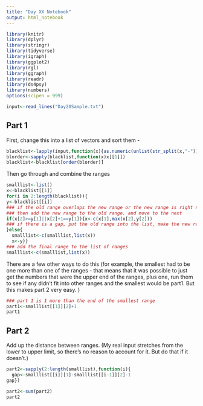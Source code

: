 ```yaml
---
title: "Day XX Notebook"
output: html_notebook
---
```


```r
library(knitr)
library(dplyr)
library(stringr)
library(tidyverse)
library(igraph)
library(ggplot2)
library(rgl)
library(ggraph)
library(readr)
library(ds4psy)
library(numbers)
options(scipen = 999)
```



```r
input<-read_lines("Day20Sample.txt")
```

## Part 1

First, change this into a list of vectors and sort them - 
```r
blacklist<-lapply(input,function(x){as.numeric(unlist(str_split(x,"-")))})
blorder<-sapply(blacklist,function(x)x[[1]])
blacklist<-blacklist[order(blorder)]
```


Then go through and combine the ranges

```r
smalllist<-list()
x<-blacklist[[1]]
for(i in 2:length(blacklist)){
y<-blacklist[[i]]
### if the old range overlaps the new range or the new range is right next to the old range (no gaps)
### then add the new range to the old range. and move to the next
if(x[2]>=y[1]||x[2]+1==y[1]){x<-c(x[1],max(x[2],y[2]))
### if there is a gap, put the old range into the list, make the new range the new old range, and move to the next
}else{
  smalllist<-c(smalllist,list(x))
  x<-y}}
### add the final range to the list of ranges
smalllist<-c(smalllist,list(x))
```

There are a few other ways to do this (for example, the smallest had to be one more than one of the ranges - that means that it was possible to just get the numbers that were the upper end of the ranges, plus one, run them to see if any didn't fit into other ranges and the smallest would be part1.  But this makes part 2 very easy. )

```r
### part 1 is 1 more than the end of the smallest range
part1<-smalllist[[1]][2]+1
part1
```


## Part 2
Add up the distance between ranges.  (My real input stretches from the lower to upper limit, so there's no reason to account for it.  But do that if it doesn't.)

```r

part2<-sapply(2:length(smalllist),function(i){
  gap<-smalllist[[i]][1]-smalllist[[i-1]][2]-1
gap})

part2<-sum(part2)
part2

```

